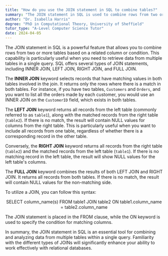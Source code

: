 ```yaml
---
title: "How do you use the JOIN statement in SQL to combine tables?"
summary: "The JOIN statement in SQL is used to combine rows from two or more tables based on a related column between them."
author: "Dr. Isabella Harris"
degree: "PhD in Computational Theory, University of Sheffield"
tutor_type: "A-Level Computer Science Tutor"
date: 2024-04-05
---
```


The JOIN statement in SQL is a powerful feature that allows you to combine rows from two or more tables based on a related column or condition. This capability is particularly useful when you need to retrieve data from multiple tables in a single query. SQL offers several types of JOIN statements, including INNER JOIN, LEFT JOIN, RIGHT JOIN, and FULL JOIN.

The **INNER JOIN** keyword selects records that have matching values in both tables involved in the join. It returns only the rows where there is a match in both tables. For instance, if you have two tables, `Customers` and `Orders`, and you want to list all the orders made by each customer, you would use an INNER JOIN on the `CustomerID` field, which exists in both tables.

The **LEFT JOIN** keyword returns all records from the left table (commonly referred to as `table1`), along with the matched records from the right table (`table2`). If there is no match, the result will contain NULL values for columns from the right table. This is particularly useful when you want to include all records from one table, regardless of whether there is a corresponding record in the other table.

Conversely, the **RIGHT JOIN** keyword returns all records from the right table (`table2`) and the matched records from the left table (`table1`). If there is no matching record in the left table, the result will show NULL values for the left table's columns.

The **FULL JOIN** keyword combines the results of both LEFT JOIN and RIGHT JOIN. It returns all records from both tables. If there is no match, the result will contain NULL values for the non-matching side.

To utilize a JOIN, you can follow this syntax:

$$
\text{SELECT column\_name(s) FROM table1 JOIN table2 ON table1.column\_name = table2.column\_name}
$$

The JOIN statement is placed in the FROM clause, while the ON keyword is used to specify the condition for matching columns.

In summary, the JOIN statement in SQL is an essential tool for combining and analyzing data from multiple tables within a single query. Familiarity with the different types of JOINs will significantly enhance your ability to work effectively with relational databases.
    